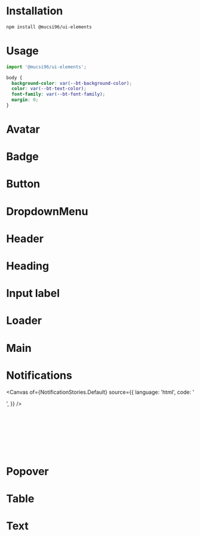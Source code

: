 

<Meta title="" />

# Installation

```bash
npm install @mucsi96/ui-elements
```

# Usage

```ts
import '@mucsi96/ui-elements';
```

```css
body {
  background-color: var(--bt-background-color);
  color: var(--bt-text-color);
  font-family: var(--bt-font-family);
  margin: 0;
}
```

# Avatar

<Canvas of={AvatarStories.Default} />

# Badge

<Canvas of={BadgeStories.Normal} />
<Canvas of={BadgeStories.Large} />

# Button

<Canvas of={ButtonStories.Default} />
<Canvas of={ButtonStories.Green} />
<Canvas of={ButtonStories.Red} />
<Canvas of={ButtonStories.Yellow} />

# DropdownMenu

<Canvas of={DropdownMenuStories.Default} />

# Header

<Canvas of={HeaderStories.Default} />

# Heading

<Canvas of={HeadingStories.Level1} />
<Canvas of={HeadingStories.Level2} />
<Canvas of={HeadingStories.Level3} />
<Canvas of={HeadingStories.Level4} />

# Input label

<Canvas of={InputLabelStories.Default} />

# Loader

<Canvas of={LoaderStories.Default} />

# Main

<Canvas of={MainStories.Default} />

# Notifications

<Canvas
  of={NotificationStories.Default}
  source={{
    language: 'html',
    code: '<section bt-notifications></section>',
  }}
/>

```ts
import {
  ErrorNotificationEvent,
  SuccessNotificationEvent,
} from '@mucsi96/ui-elements';

document.dispatchEvent(new SuccessNotificationEvent('Completed'));
document.dispatchEvent(new ErrorNotificationEvent('Failure'));
```

# Popover

<Canvas of={PopoverStories.Default} />

# Table

<Canvas of={TableStories.Default} />
<Canvas of={TableStories.WithSelection} />

# Text

<Canvas of={TextStories.Default} />
<Canvas of={TextStories.Green} />
<Canvas of={TextStories.Red} />
<Canvas of={TextStories.White} />
<Canvas of={TextStories.Blue} />